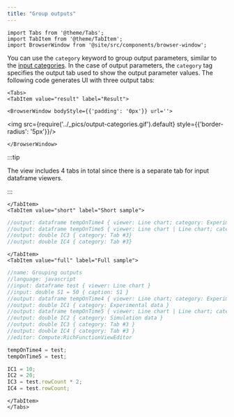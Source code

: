 ```yaml
---
title: "Group outputs"
---
```


```mdx-code-block
import Tabs from '@theme/Tabs';
import TabItem from '@theme/TabItem';
import BrowserWindow from '@site/src/components/browser-window';
```

You can use the `category` keyword to group output parameters,
similar to the [input categories](../scripting-features/group-inputs.mdx).
In the case of output parameters, the `category` tag specifies
the output tab used to show the output parameter values.
The following code generates UI with three output tabs:

```mdx-code-block
<Tabs>
<TabItem value="result" label="Result">
```

```mdx-code-block
<BrowserWindow bodyStyle={{'padding': '0px'}} url=''>
```

<img src={require('../_pics/output-categories.gif').default} style={{'border-radius': '5px'}}/>

```mdx-code-block
</BrowserWindow>
```

:::tip

The view includes 4 tabs in total since there is a separate tab for input dataframe viewers.

:::

```mdx-code-block
</TabItem>
<TabItem value="short" label="Short sample">
```

```javascript title="Your script header"
//output: dataframe tempOnTime4 { viewer: Line chart; category: Experimental data }
//output: dataframe tempOnTime5 { viewer: Line chart | Line chart; category: Simulation data }
//output: double IC3 { category: Tab #3}
//output: double IC4 { category: Tab #3}
```

```mdx-code-block
</TabItem>
<TabItem value="full" label="Full sample">
```

```javascript title="https://public.datagrok.ai/scripts"
//name: Grouping outputs
//language: javascript
//input: dataframe test { viewer: Line chart }
//input: double S1 = 50 { caption: S1 }
//output: dataframe tempOnTime4 { viewer: Line chart; category: Experimental data }
//output: double IC1 { category: Experimental data }
//output: dataframe tempOnTime5 { viewer: Line chart | Line chart; category: Simulation data }
//output: double IC2 { category: Simulation data }
//output: double IC3 { category: Tab #3 }
//output: double IC4 { category: Tab #3 }
//editor: Compute:RichFunctionViewEditor

tempOnTime4 = test;
tempOnTime5 = test;

IC1 = 10;
IC2 = 20;
IC3 = test.rowCount * 2;
IC4 = test.rowCount;
```

```mdx-code-block
</TabItem>
</Tabs>
```